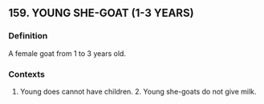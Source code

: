 ## 159. YOUNG SHE-GOAT (1-3 YEARS)
### Definition
A female goat from 1 to 3 years old.

### Contexts
1. Young does cannot have children. 2. Young she-goats do not give milk.

